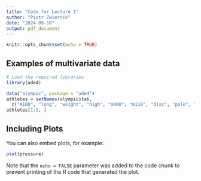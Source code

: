 ```yaml
---
title: "Code for Lecture 1"
author: "Piotr Zwiernik"
date: "2024-09-18"
output: pdf_document
---
```


```r
knitr::opts_chunk$set(echo = TRUE)
```

## Examples of multivariate data

```r
# Load the required libraries
library(ade4)
```


```r
data("olympic", package = "ade4")
athletes = setNames(olympic$tab, 
  c("m100", "long", "weight", "high", "m400", "m110", "disc", "pole", "javel", "m1500"))
athletes[1:3, ]
```

## Including Plots

You can also embed plots, for example:

```r
plot(pressure)
```

Note that the `echo = FALSE` parameter was added to the code chunk to prevent printing of the R code that generated the plot.
